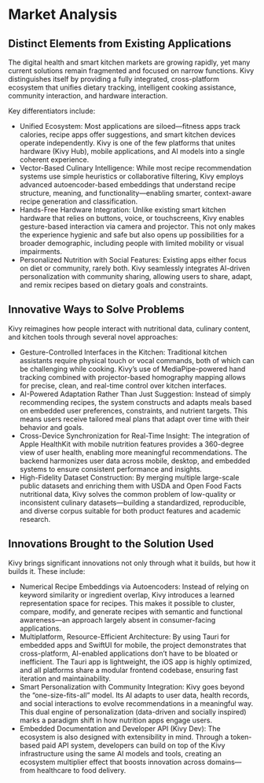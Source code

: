 # Market Analysis

## Distinct Elements from Existing Applications

The digital health and smart kitchen markets are growing rapidly, yet many current solutions remain fragmented and focused on narrow functions. Kivy distinguishes itself by providing a fully integrated, cross-platform ecosystem that unifies dietary tracking, intelligent cooking assistance, community interaction, and hardware interaction.

Key differentiators include:

- Unified Ecosystem: Most applications are siloed—fitness apps track calories, recipe apps offer suggestions, and smart kitchen devices operate independently. Kivy is one of the few platforms that unites hardware (Kivy Hub), mobile applications, and AI models into a single coherent experience.
- Vector-Based Culinary Intelligence: While most recipe recommendation systems use simple heuristics or collaborative filtering, Kivy employs advanced autoencoder-based embeddings that understand recipe structure, meaning, and functionality—enabling smarter, context-aware recipe generation and classification.
- Hands-Free Hardware Integration: Unlike existing smart kitchen hardware that relies on buttons, voice, or touchscreens, Kivy enables gesture-based interaction via camera and projector. This not only makes the experience hygienic and safe but also opens up possibilities for a broader demographic, including people with limited mobility or visual impairments.
- Personalized Nutrition with Social Features: Existing apps either focus on diet or community, rarely both. Kivy seamlessly integrates AI-driven personalization with community sharing, allowing users to share, adapt, and remix recipes based on dietary goals and constraints.

## Innovative Ways to Solve Problems

Kivy reimagines how people interact with nutritional data, culinary content, and kitchen tools through several novel approaches:

- Gesture-Controlled Interfaces in the Kitchen: Traditional kitchen assistants require physical touch or vocal commands, both of which can be challenging while cooking. Kivy’s use of MediaPipe-powered hand tracking combined with projector-based homography mapping allows for precise, clean, and real-time control over kitchen interfaces.
- AI-Powered Adaptation Rather Than Just Suggestion: Instead of simply recommending recipes, the system constructs and adapts meals based on embedded user preferences, constraints, and nutrient targets. This means users receive tailored meal plans that adapt over time with their behavior and goals.
- Cross-Device Synchronization for Real-Time Insight: The integration of Apple HealthKit with mobile nutrition features provides a 360-degree view of user health, enabling more meaningful recommendations. The backend harmonizes user data across mobile, desktop, and embedded systems to ensure consistent performance and insights.
- High-Fidelity Dataset Construction: By merging multiple large-scale public datasets and enriching them with USDA and Open Food Facts nutritional data, Kivy solves the common problem of low-quality or inconsistent culinary datasets—building a standardized, reproducible, and diverse corpus suitable for both product features and academic research.

## Innovations Brought to the Solution Used

Kivy brings significant innovations not only through what it builds, but how it builds it. These include:

- Numerical Recipe Embeddings via Autoencoders: Instead of relying on keyword similarity or ingredient overlap, Kivy introduces a learned representation space for recipes. This makes it possible to cluster, compare, modify, and generate recipes with semantic and functional awareness—an approach largely absent in consumer-facing applications.
- Multiplatform, Resource-Efficient Architecture: By using Tauri for embedded apps and SwiftUI for mobile, the project demonstrates that cross-platform, AI-enabled applications don’t have to be bloated or inefficient. The Tauri app is lightweight, the iOS app is highly optimized, and all platforms share a modular frontend codebase, ensuring fast iteration and maintainability.
- Smart Personalization with Community Integration: Kivy goes beyond the “one-size-fits-all” model. Its AI adapts to user data, health records, and social interactions to evolve recommendations in a meaningful way. This dual engine of personalization (data-driven and socially inspired) marks a paradigm shift in how nutrition apps engage users.
- Embedded Documentation and Developer API (Kivy Dev): The ecosystem is also designed with extensibility in mind. Through a token-based paid API system, developers can build on top of the Kivy infrastructure using the same AI models and tools, creating an ecosystem multiplier effect that boosts innovation across domains—from healthcare to food delivery.
